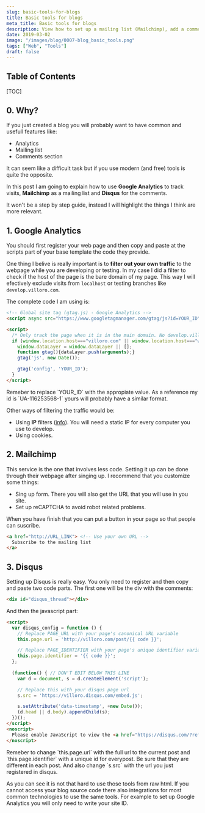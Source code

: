 ```yaml
---
slug: basic-tools-for-blogs
title: Basic tools for blogs
meta_title: Basic tools for blogs
description: View how to set up a mailing list (Mailchimp), add a comments section (Disqus) on posts and track visits (Google Analytics).
date: 2019-03-02
image: "/images/blog/0007-blog_basic_tools.png"
tags: ["Web", "Tools"]
draft: false
---
```

  
## Table of Contents

[TOC]

## 0. Why?

If you just created a blog you will probably want to have common and usefull features like:

* Analytics
* Mailing list
* Comments section

It can seem like a difficult task but if you use modern (and free) tools is quite the opposite.

In this post I am going to explain how to use **Google Analytics** to track visits, **Mailchimp** as a mailing list and **Disqus** for the comments.

It won't be a step by step guide, instead I will highlight the things I think are more relevant.

## 1. Google Analytics
You should first register your web page and then copy and paste at the scripts part of your base template the code they provide.

One thing I belive is really important is to **filter out your own traffic** to the webpage while you are developing or testing. In my case I did a filter to check if the host of the page is the bare domain of my page. This way I will efectively exclude visits from `localhost` or testing branches like `develop.villoro.com`.

The complete code I am using is:

```html
<!-- Global site tag (gtag.js) - Google Analytics -->
<script async src="https://www.googletagmanager.com/gtag/js?id=YOUR_ID"></script>

<script>
  /* Only track the page when it is in the main domain. No develop.villoro.com or localhost */
  if (window.location.host==="villoro.com" || window.location.host==="www.villoro.com") {
    window.dataLayer = window.dataLayer || [];
    function gtag(){dataLayer.push(arguments);}
    gtag('js', new Date());

    gtag('config', 'YOUR_ID');
  }
</script>
```
<Notice type="warning">
  Remeber to replace `YOUR_ID` with the appropiate value. As a reference my id is `UA-116253568-1` yours will probably have a similar format.
</Notice>

Other ways of filtering the traffic would be:

* Using **IP** filters ([info](https://support.google.com/analytics/answer/1034840?hl=en)). You will need a static IP for every computer you use to develop.
* Using cookies.

## 2. Mailchimp
This service is the one that involves less code. Setting it up can be done through their webpage after singing up. I recommend that you customize some things:

* Sing up form. There you will also get the URL that you will use in you site.
* Set up reCAPTCHA to avoid robot related problems.

When you have finish that you can put a button in your page so that people can suscribe.

```html
<a href="http://URL_LINK"> <!-- Use your own URL -->
  Subscribe to the mailing list
</a>
```

## 3. Disqus
Setting up Disqus is really easy. You only need to register and then copy and paste two code parts. The first one will be the div with the comments:

```html
<div id="disqus_thread"></div>
```

And then the javascript part:
```html
<script>
  var disqus_config = function () {
    // Replace PAGE_URL with your page's canonical URL variable
    this.page.url = 'http://villoro.com/post/{{ code }}';

    // Replace PAGE_IDENTIFIER with your page's unique identifier variable
    this.page.identifier = '{{ code }}';
  };
  
  (function() { // DON'T EDIT BELOW THIS LINE
    var d = document, s = d.createElement('script');

    // Replace this with your disqus page url
    s.src = 'https://villoro.disqus.com/embed.js';

    s.setAttribute('data-timestamp', +new Date());
    (d.head || d.body).appendChild(s);
  })();
</script>
<noscript>
  Please enable JavaScript to view the <a href="https://disqus.com/?ref_noscript">comments powered by Disqus.</a>
</noscript>
```

<Notice type="warning">
  Remeber to change `this.page.url` with the full url to the current post and `this.page.identifier` with a unique id for everypost. Be sure that they are different in each post. And also change `s.src` with the url you just registered in disqus.
</Notice>


As you can see it is not that hard to use those tools from raw html. If you cannot access your blog source code there also integrations for most common technologies to use the same tools. For example to set up Google Analytics you will only need to write your site ID.
